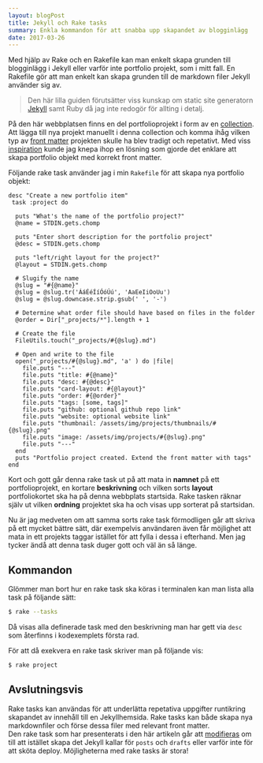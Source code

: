 ```yaml
---
layout: blogPost
title: Jekyll och Rake tasks
summary: Enkla kommandon för att snabba upp skapandet av blogginlägg
date: 2017-03-26
---
```


Med hjälp av Rake och en Rakefile kan man enkelt skapa grunden till blogginlägg i Jekyll eller varför inte portfolio projekt, som i mitt fall. En Rakefile gör att man enkelt kan skapa grunden till de markdown filer Jekyll använder sig av.

> Den här lilla guiden förutsätter viss kunskap om static site generatorn [Jekyll](http://jekyllrb.com/) samt Ruby då jag inte redogör för allting i detalj.


På den här webbplatsen finns en del portfolioprojekt i form av en [collection](https://jekyllrb.com/docs/collections/). Att lägga till nya projekt manuellt i denna collection och komma ihåg vilken typ av [front matter](https://jekyllrb.com/docs/frontmatter/) projekten skulle ha blev tradigt och repetativt. Med viss [inspiration](http://albertogrespan.com/blog/rake-tasks-and-jekyll-posts/) kunde jag knepa ihop en lösning som gjorde det enklare att skapa portfolio objekt med korrekt front matter.

Följande rake task använder jag i min `Rakefile` för att skapa nya portfolio objekt:

```ruby:Rakefile
desc "Create a new portfolio item"
 task :project do
 
  puts "What's the name of the portfolio project?"
  @name = STDIN.gets.chomp

  puts "Enter short description for the portfolio project"
  @desc = STDIN.gets.chomp

  puts "left/right layout for the project?"
  @layout = STDIN.gets.chomp

  # Slugify the name
  @slug = "#{@name}"
  @slug = @slug.tr('ÁáÉéÍíÓóÚú', 'AaEeIiOoUu')
  @slug = @slug.downcase.strip.gsub(' ', '-')

  # Determine what order file should have based on files in the folder
  @order = Dir["_projects/*"].length + 1

  # Create the file
  FileUtils.touch("_projects/#{@slug}.md")

  # Open and write to the file
  open("_projects/#{@slug}.md", 'a' ) do |file|
    file.puts "---"
    file.puts "title: #{@name}"
    file.puts "desc: #{@desc}"
    file.puts "card-layout: #{@layout}"
    file.puts "order: #{@order}"
    file.puts "tags: [some, tags]"
    file.puts "github: optional github repo link"
    file.puts "website: optional website link"
    file.puts "thumbnail: /assets/img/projects/thumbnails/#{@slug}.png"
    file.puts "image: /assets/img/projects/#{@slug}.png"
    file.puts "---"
  end
  puts "Portfolio project created. Extend the front matter with tags"
end
```


Kort och gott går denna rake task ut på att mata in **namnet** på ett portfolioprojekt, en kortare **beskrivning** och vilken sorts **layout** portfoliokortet ska ha på denna webbplats startsida. Rake tasken räknar själv ut vilken **ordning** projektet ska ha och visas upp sorterat på startsidan.   

Nu är jag medveten om att samma sorts rake task förmodligen går att skriva på ett mycket bättre sätt, där exempelvis användaren även får möjlighet att mata in ett projekts taggar istället för att fylla i dessa i efterhand. Men jag tycker ändå att denna task duger gott och väl än så länge.

## Kommandon
Glömmer man bort hur en rake task ska köras i terminalen kan man lista alla task på följande sätt:

```bash
$ rake --tasks
```

Då visas alla definerade task med den beskrivning man har gett via `desc` som återfinns i kodexemplets första rad.

För att då exekvera en rake task skriver man på följande vis:

```bash
$ rake project
```

## Avslutningsvis
Rake tasks kan användas för att underlätta repetativa uppgifter runtikring skapandet av innehåll till en Jekyllhemsida. Rake tasks kan både skapa nya markdownfiler och förse dessa filer med relevant front matter.    
Den rake task som har presenterats i den här artikeln går att [modifieras](http://albertogrespan.com/blog/rake-tasks-and-jekyll-posts/) om till att istället skapa det Jekyll kallar för `posts` och `drafts` eller varför inte för att sköta deploy. Möjligheterna med rake tasks är stora!